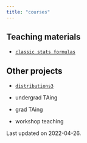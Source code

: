 ```yaml
---
title: "courses"
---
```


## Teaching materials

- [`classic stats formulas`](https://github.com/alexpghayes/classic-stats-formulas)

## Other projects

- [`distributions3`](https://github.com/alexpghayes/distributions3)

- undergrad TAing
- grad TAing
- workshop teaching

Last updated on 2022-04-26.
